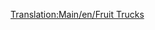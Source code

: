 [[Translation:Main/en/Fruit Trucks]]{{en/-}}{{hu/Navbox Közúti járművek}}
{{hu/Közúti járművek|name     = Balogh gyümölcsszállító
  |img      = Balogh_Fruit_Truck.png
  |price    = £4,838 ($9,676)  
  |speed    = 30 mph (48 km/h)
  |annual   = £421 ($842)
  |designed = 1935
  |life     = 15
  |capacity = 18 tonna [[Main/hu/Gyümölcs|gyümölcs]]
}}
{{hu/Közúti járművek|name     = Uhl gyümölcsszállító
  |img      = Uhl_Fruit_Truck.png
  |price    = £6,068 ($12,136) 
  |speed    = 55 mph (88 km/h)
  |annual   = £787 ($1,574)
  |designed = 1978
  |life     = 15
  |capacity = 20 tonna [[Main/hu/Gyümölcs|gyümölcs]]
}}
{{hu/Közúti járművek|name     = Kelling gyümölcsszállító
  |img      = Kelling_Fruit_Truck.png
  |price    = £6,478 ($12,956) 
  |speed    = 70 mph (112 km/h)
  |annual   = £1,125 ($2,250)
  |designed = 2012
  |life     = 15
  |capacity = 23 tonna [[Main/hu/Gyümölcs|gyümölcs]]
}}